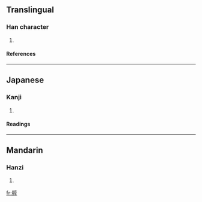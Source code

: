 ==Translingual==
===Han character===
{{Han char|rn=74|rad=月|as=08|sn=12|four=|canj=月卜口木 (BYRD)}}
# {{defn|Han|sort=月08}}
====References====
{{Han ref|kx=0506.020|dkj=14373|dj=0885.060|hdz=32090.040|uh=671C|ud=26396}}

----
==Japanese==
===Kanji===
{{ja-kanji|grade=|rs=月08}}
# {{defn|Japanese}} 
====Readings====
{{ja-readings|on=[[とん]] (ton)|kun=[[つきのひかり]] (tsukinohikari)}}

----
==Mandarin==
===Hanzi===
{{cmn-hanzi|pin=[[tūn]] (tun1)|wg=t'un<sup>1</sup>}}
# {{defn|Mandarin}}

[[fr:朜]]
